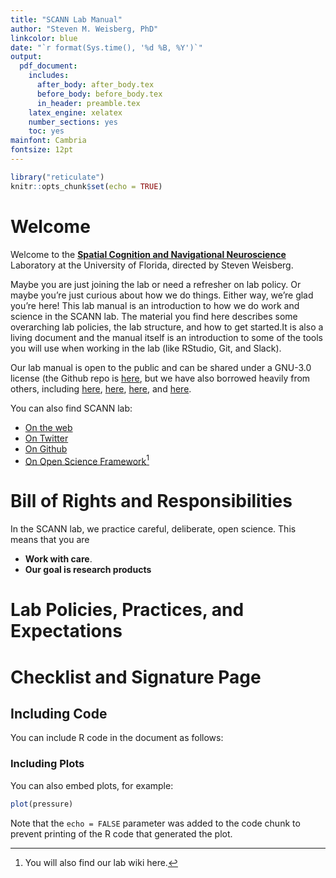 ---
title: "SCANN Lab Manual"
author: "Steven M. Weisberg, PhD"
linkcolor: blue
date: "`r format(Sys.time(), '%d %B, %Y')`"
output:
  pdf_document:
    includes:
      after_body: after_body.tex
      before_body: before_body.tex
      in_header: preamble.tex
    latex_engine: xelatex
    number_sections: yes
    toc: yes
mainfont: Cambria
fontsize: 12pt
---

```{r setup, include=FALSE}
library("reticulate")
knitr::opts_chunk$set(echo = TRUE)
```

\pagenumbering{gobble}
\newpage
\pagenumbering{arabic} 


# Welcome

Welcome to the [**Spatial Cognition and Navigational Neuroscience**](https://scannlab.psych.ufl.edu) Laboratory at the University of Florida, directed by Steven Weisberg.

Maybe you are just joining the lab or need a refresher on lab policy. Or maybe you're just curious about how we do things. Either way, we're glad you're here! This lab manual is an introduction to how we do work and science in the SCANN lab. The material you find here describes some overarching lab policies, the lab structure, and how to get started.It is also a living document and the manual itself is an introduction to some of the tools you will use when working in the lab (like RStudio, Git, and Slack). 



Our lab manual is open to the public and can be shared under a GNU-3.0 license (the Github repo is [here](https://github.com/scann-lab/lab_manual), but we have also borrowed heavily from others, including [here](https://github.com/ContextLab/lab-manual), [here](https://handbook-public.themusiclab.org/welcome),  [here](https://github.com/alylab/labmanual), and [here](https://github.com/jpeelle/peellelab_manual/). 

You can also find SCANN lab: 

- [On the web](https://scannlab.psych.ufl.edu)
- [On Twitter](https://twitter.com/scannlab)
- [On Github](https://github.com/scann-lab)
- [On Open Science Framework](https://osf.io/4hbgz)^[You will also find our lab wiki here.]


# Bill of Rights and Responsibilities

In the SCANN lab, we practice careful, deliberate, open science. This means that you are 

* **Work with care**. 
* **Our goal is research products**

# Lab Policies, Practices, and Expectations

# Checklist and Signature Page




## Including Code

You can include R code in the document as follows:

### Including Plots

You can also embed plots, for example:

```{r pressure, echo=FALSE}
plot(pressure)
```

Note that the `echo = FALSE` parameter was added to the code chunk to prevent printing of the R code that generated the plot.
